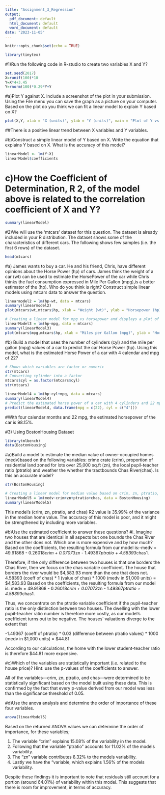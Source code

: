 ---
title: "Assignment_3_Regression"
output:
  pdf_document: default
  html_document: default
  word_document: default
date: "2023-11-05"
---

```{r setup, include=FALSE}
knitr::opts_chunk$set(echo = TRUE)
```

```{r}
library(tinytex)
```


#1)Run the following code in R-studio to create two variables X and Y?

```{r}
set.seed(2017)
X=runif(100)*10
Y=X*4+3.45
Y=rnorm(100)*0.29*Y+Y

```

#a)Plot Y against X. Include a screenshot of the plot in your submission. Using the File menu you can save the graph as a picture on your computer. Based on the plot do you think we can fit a linear model to explain Y based on X?

```{r}
plot(X,Y, xlab = "X (units)", ylab = "Y (units)", main = "Plot of Y vs X ", col = "red")
```
##There is a positive linear trend between X variables and Y variables.

#b)Construct a simple linear model of Y based on X. Write the equation that explains Y based on X. What is the accuracy of this model?

```{r}
linearModel <- lm(Y~X)
linearModel$coefficients
```
# c)How the Coefficient of Determination, R 2, of the model above is related to the correlation coefficient of X and Y?
```{r}
summary(linearModel)
```

#2)We will use the ‘mtcars’ dataset for this question. The dataset is already included in your R distribution. The dataset shows some of the characteristics of different cars. The following shows few samples (i.e. the first 6 rows) of the dataset.
```{r}
head(mtcars)
```

#a) James wants to buy a car. He and his friend, Chris, have different opinions about the Horse Power (hp) of cars. James think the weight of a car (wt) can be used to estimate the HorsePower of the car while Chris thinks the fuel consumption expressed in Mile Per Gallon (mpg),is a better estimator of the (hp). Who do you think is right? Construct simple linear models using mtcars data to answer the question.
```{r}
linearmodel2 = lm(hp~wt, data = mtcars)
summary(linearmodel2)
plot(mtcars$wt,mtcars$hp, xlab = "Weight (wt)", ylab = "Horsepower (hp)", main = "Plot of Weight vs Horsepower", col = "blue")
```

```{r}
# Creating a linear model for mpg vs horsepower and displays a plot of the points
linearModel3 = lm(hp~mpg, data = mtcars)
summary(linearModel3)
plot(mtcars$mpg,mtcars$hp, xlab = "Miles per Gallon (mpg)", ylab = "Horsepower (hp)", main = "Plot of Miles Per Gallon vs Horsepower", col = "blue")
```

#b) Build a model that uses the number of cylinders (cyl) and the mile per gallon (mpg) values of a car to predict the car Horse Power (hp). Using this model, what is the estimated Horse Power of a car with 4 calendar and mpg of 22?
```{r}
# Shows which variables are factor or numeric
str(mtcars)
# Converting cylinder into a factor
mtcars$cyl = as.factor(mtcars$cyl)
str(mtcars)
```

```{r}
linearModel4 = lm(hp~cyl+mpg, data = mtcars)
summary(linearModel4)
# Predict the estimated horse power of a car with 4 cylinders and 22 mpg
predict(linearModel4, data.frame(mpg = c(22), cyl = c("4")))
```
#With four calendar months and 22 mpg, the estimated horsepower of the car is 98.15%.

#3) Using BostonHousing Dataset
```{r}
library(mlbench)
data(BostonHousing)
```

#a)Build a model to estimate the median value of owner-occupied homes (medv)based on the following variables: crime crate (crim), proportion of residential land zoned for lots over 25,000 sq.ft (zn), the local pupil-teacher ratio (ptratio) and weather the whether the tractbounds Chas River(chas). Is this an accurate model?
```{r}
str(BostonHousing)
```

```{r}
# Creating a linear model for median value based on crim, zn, ptratio, and chas.
linearModel5 = lm(medv~crim+zn+ptratio+chas, data = BostonHousing)
summary(linearModel5)
```
This model's (crim, zn, ptratio, and chas) R2 value is 35.99% of the variance in the median home value. The accuracy of this model is poor, and it might be strengthened by including more variables.

#b)Use the estimated coefficient to answer these questions?
#I. Imagine two houses that are identical in all aspects but one bounds the Chas River and the other does not. Which one is more expensive and by how much?
Based on the coefficients, the resulting formula from our model is:-medv = 49.91868 - 0.26018*crim + 0.07073*zn - 1.49367*ptratio + 4.58393*chas1.

Therefore, if the only difference between two houses is that one borders the Chas River, then we focus on the chas variable coefficient. The house that borders the river would be $4,583.93 more than the one that does not.
4.58393 (coeff of chas) * 1 (value of chas) * 1000 (medv in $1,000 units) = $4,583.93
Based on the coefficients, the resulting formula from our model is:
medv = 49.91868 - 0.26018*crim + 0.07073*zn - 1.49367*ptratio + 4.58393*chas1.

Thus, we concentrate on the ptratio variable coefficient if the pupil-teacher ratio is the only distinction between two houses. The dwelling with the lower pupil-teacher ratio number is therefore more costly, as our model's coefficient turns out to be negative. The houses' valuations diverge to the extent that

-1.49367 (coeff of ptratio) * 0.03 (difference between ptratio values) * 1000 (medv in $1,000 units) = $44.81

According to our calculations, the home with the lower student-teacher ratio is therefore $44.81 more expensive.

#c)Which of the variables are statistically important (i.e. related to the house price)? Hint: use the p-values of the coefficients to answer. 

All of the variables—crim, zn, ptratio, and chas—were determined to be statistically significant based on the model built using these data. 
This is confirmed by the fact that every p-value derived from our model was less than the significance threshold of 0.05.

#d)Use the anova analysis and determine the order of importance of these four variables.
```{r}
anova(linearModel5)
```
Based on the returned ANOVA values we can determine the order of importance, for these variables;

1. The variable "crim" explains 15.08% of the variability in the model.
2. Following that the variable "ptratio" accounts for 11.02% of the models variability.
3. The "zn" variable contributes 8.32% to the models variability.
4. Lastly we have the "variable, which explains 1.56% of the models variability.

Despite these findings it is important to note that residuals still account for a portion (around 64.01%) of variability within this model. This suggests that there is room for improvement, in terms of accuracy.


